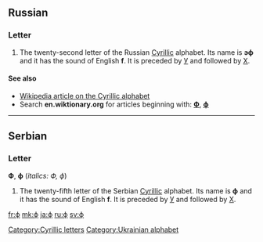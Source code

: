{{also|Ф|Φ|φ|Փ}}
==Russian==

===Letter===
{{infl|ru|letter|lower case||upper case|Ф}}

# The twenty-second letter of the Russian [[Cyrillic]] alphabet. Its name is '''эф''' {{IPAchar|(ɛf)}} and it has the sound of English '''f'''. It is preceded by [[у|У]] and followed by [[х|Х]].

====See also====
* [[w:Cyrillic alphabet|Wikipedia article on the Cyrillic alphabet]]
* Search '''en.wiktionary.org''' for articles beginning with: '''[http://en.wiktionary.org/w/index.php?title=Special%3AAllpages&from=%D0%A4&namespace=0 Ф]''', '''[http://en.wiktionary.org/w/index.php?title=Special%3AAllpages&from=%D1%84&namespace=0 ф]'''

----

==Serbian==

===Letter===
'''Ф''', '''ф''' (''italics: Ф, ф'')

# The twenty-fifth letter of the Serbian [[Cyrillic]] alphabet. Its name is '''ф''' and it has the sound of English '''f'''. It is preceded by [[у|У]] and followed by [[х|Х]].

[[Category:Cyrillic letters]]
[[Category:Ukrainian alphabet]]

[[fr:ф]]
[[mk:ф]]
[[ja:ф]]
[[ru:ф]]
[[sv:ф]]